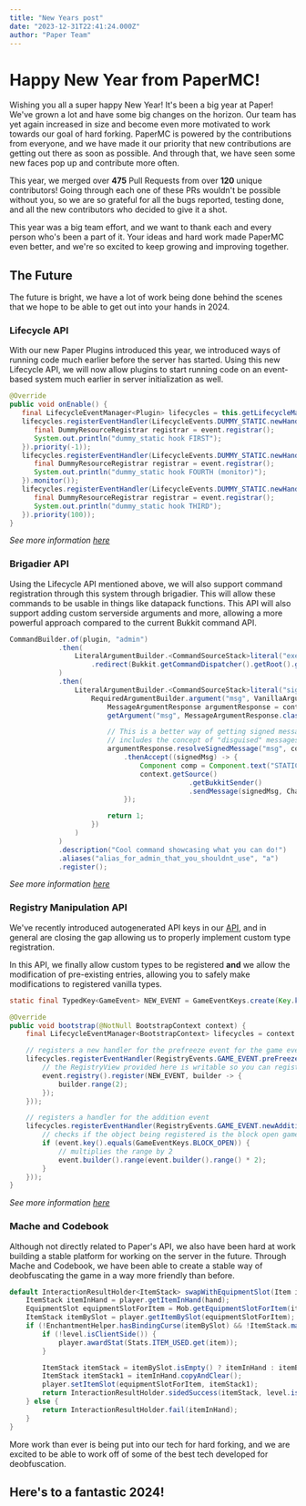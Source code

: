 ```yaml
---
title: "New Years post"
date: "2023-12-31T22:41:24.000Z"
author: "Paper Team"
---
```


# Happy New Year from PaperMC!

Wishing you all a super happy New Year!
It's been a big year at Paper! We've grown a lot and have some big changes on the horizon. Our team has yet again increased in size and become even more motivated to work towards our goal of hard forking. PaperMC is powered by the contributions from everyone, and we have made it our priority that new contributions are getting out there as soon as possible. And through that, we have seen some new faces pop up and contribute more often.

This year, we merged over **475** Pull Requests from over **120** unique contributors!
Going through each one of these PRs wouldn't be possible without you, so we are so grateful for all the bugs reported, testing done, and all the new contributors who decided to give it a shot.

This year was a big team effort, and we want to thank each and every person who's been a part of it. Your ideas and hard work made PaperMC even better, and we're so excited to keep growing and improving together.

## The Future

The future is bright, we have a lot of work being done behind the scenes that we hope to be able to get out into your hands in 2024.

### Lifecycle API

With our new Paper Plugins introduced this year, we introduced ways of running code much earlier before the server has started.
Using this new Lifecycle API, we will now allow plugins to start running code on an event-based system much earlier in server initialization as well.

```java
@Override
public void onEnable() {
   final LifecycleEventManager<Plugin> lifecycles = this.getLifecycleManager();
   lifecycles.registerEventHandler(LifecycleEvents.DUMMY_STATIC.newHandler(event -> {
      final DummyResourceRegistrar registrar = event.registrar();
      System.out.println("dummy_static hook FIRST");
   }).priority(-1));
   lifecycles.registerEventHandler(LifecycleEvents.DUMMY_STATIC.newHandler(event -> {
      final DummyResourceRegistrar registrar = event.registrar();
      System.out.println("dummy_static hook FOURTH (monitor)");
   }).monitor());
   lifecycles.registerEventHandler(LifecycleEvents.DUMMY_STATIC.newHandler(event -> {
      final DummyResourceRegistrar registrar = event.registrar();
      System.out.println("dummy_static hook THIRD");
   }).priority(100));
}
```

_See more information [here](https://gist.github.com/Machine-Maker/8e3fc6063c98e81cae7cee1ac230936f)_

### Brigadier API

Using the Lifecycle API mentioned above, we will also support command registration through this system through brigadier. This will allow these commands to be usable in things like datapack functions.
This API will also support adding custom serverside arguments and more, allowing a more powerful approach compared to the current Bukkit command API.

```java
CommandBuilder.of(plugin, "admin")
            .then(
                LiteralArgumentBuilder.<CommandSourceStack>literal("execute")
                    .redirect(Bukkit.getCommandDispatcher().getRoot().getChild("execute"))
            )
            .then(
                LiteralArgumentBuilder.<CommandSourceStack>literal("signed_message").then(
                    RequiredArgumentBuilder.argument("msg", VanillaArguments.signedMessage()).executes((context) -> {
                        MessageArgumentResponse argumentResponse = context.
                        getArgument("msg", MessageArgumentResponse.class); // Gets the raw argument.

                        // This is a better way of getting signed messages,
                        // includes the concept of "disguised" messages.
                        argumentResponse.resolveSignedMessage("msg", context)
                            .thenAccept((signedMsg) -> {
                                Component comp = Component.text("STATIC");
                                context.getSource()
                                            .getBukkitSender()
                                            .sendMessage(signedMsg, ChatType.SAY_COMMAND.bind(comp));
                            });

                        return 1;
                    })
                )
            )
            .description("Cool command showcasing what you can do!")
            .aliases("alias_for_admin_that_you_shouldnt_use", "a")
            .register();
```

_See more information [here](https://github.com/PaperMC/Paper/pull/8235)_

### Registry Manipulation API

We've recently introduced autogenerated API keys in our [API](https://jd.papermc.io/paper/1.20/io/papermc/paper/registry/keys/package-summary.html), and in general are closing the gap allowing us to properly implement custom type registration.

In this API, we finally allow custom types to be registered **and** we allow the modification of pre-existing entries, allowing you to safely make modifications to registered vanilla types.

```java
static final TypedKey<GameEvent> NEW_EVENT = GameEventKeys.create(Key.key("machine_maker", "best_event"));

@Override
public void bootstrap(@NotNull BootstrapContext context) {
    final LifecycleEventManager<BootstrapContext> lifecycles = context.getLifecycleManager();

    // registers a new handler for the prefreeze event for the game event registry
    lifecycles.registerEventHandler(RegistryEvents.GAME_EVENT.preFreeze().newHandler(event -> {
        // the RegistryView provided here is writable so you can register new objects
        event.registry().register(NEW_EVENT, builder -> {
            builder.range(2);
        });
    }));

    // registers a handler for the addition event
    lifecycles.registerEventHandler(RegistryEvents.GAME_EVENT.newAdditionHandler(event -> {
        // checks if the object being registered is the block open game event
        if (event.key().equals(GameEventKeys.BLOCK_OPEN)) {
            // multiplies the range by 2
            event.builder().range(event.builder().range() * 2);
        }
    }));
}
```

_See more information [here](https://gist.github.com/Machine-Maker/2901c790219862ef1ad6070b8872a889)_

### Mache and Codebook

Although not directly related to Paper's API, we also have been hard at work building a stable platform for working on the server in the future. Through Mache and Codebook, we have been able to create a stable way of deobfuscating the game in a way more friendly than before.

```java
default InteractionResultHolder<ItemStack> swapWithEquipmentSlot(Item item, Level level, Player player, InteractionHand hand) {
    ItemStack itemInHand = player.getItemInHand(hand);
    EquipmentSlot equipmentSlotForItem = Mob.getEquipmentSlotForItem(itemInHand);
    ItemStack itemBySlot = player.getItemBySlot(equipmentSlotForItem);
    if (!EnchantmentHelper.hasBindingCurse(itemBySlot) && !ItemStack.matches(itemInHand, itemBySlot)) {
        if (!level.isClientSide()) {
            player.awardStat(Stats.ITEM_USED.get(item));
        }

        ItemStack itemStack = itemBySlot.isEmpty() ? itemInHand : itemBySlot.copyAndClear();
        ItemStack itemStack1 = itemInHand.copyAndClear();
        player.setItemSlot(equipmentSlotForItem, itemStack1);
        return InteractionResultHolder.sidedSuccess(itemStack, level.isClientSide());
    } else {
        return InteractionResultHolder.fail(itemInHand);
    }
}

```

More work than ever is being put into our tech for hard forking, and we are excited to be able to work off of some of the best tech developed for deobfuscation.

## Here's to a fantastic 2024!

